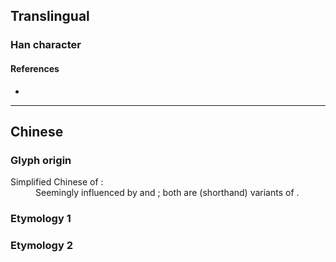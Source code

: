 {{character info/new}}
{{also|朹|染|卆|雜}}
==Translingual==
{{stroke order}}
{{Han simplified forms|雜|雑|杂}}

===Han character===
{{Han char|rn=75|rad=木|as=02|sn=6|four=|canj=KND|ids=⿱九木}}

====References====
* {{Han ref|kx=0510.181|hdz=21155.070|uh=6742}}

----

==Chinese==

===Glyph origin===
; Simplified Chinese of {{l|zh|雜}}<nowiki>:</nowiki>
: Seemingly influenced by {{l|zh|雑}} and {{lang|zh|⿳亠从木}}; both are (shorthand) variants of {{lang|zh|雜}}.

===Etymology 1===
{{zh-see|雜}}

===Etymology 2===
{{zh-see|朵|v}}